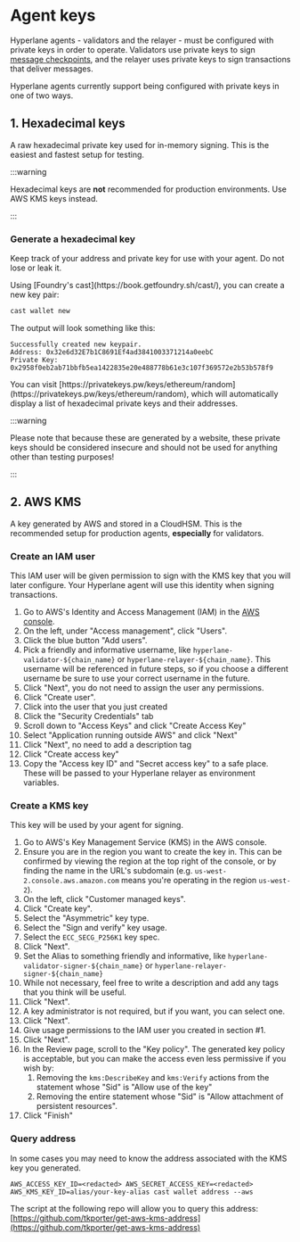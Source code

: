 
# Agent keys

Hyperlane agents - validators and the relayer - must be configured with private keys in order to operate. Validators use private keys to sign [message checkpoints](../reference/glossary.mdx#checkpoint), and the relayer uses private keys to sign transactions that deliver messages.

Hyperlane agents currently support being configured with private keys in one of two ways.

## 1. Hexadecimal keys

A raw hexadecimal private key used for in-memory signing. This is the easiest and fastest setup for testing.

:::warning

Hexadecimal keys are **not** recommended for production environments. Use AWS KMS keys instead.

:::

### Generate a hexadecimal key

Keep track of your address and private key for use with your agent. Do not lose or leak it.

<Tabs>
  <TabItem value="cast" label="Cast CLI">
Using [Foundry's cast](https://book.getfoundry.sh/cast/), you can create a new key pair:

```sh
cast wallet new
```

The output will look something like this:

```
Successfully created new keypair.
Address: 0x32e6d32E7b1C8691Ef4ad3841003371214a0eebC
Private Key: 0x2958f0eb2ab71bbfb5ea1422835e20e488778b61e3c107f369572e2b53b578f9
```
  </TabItem>
  <TabItem value="privatekeys" label="Using privatekeys.pw">
You can visit [https://privatekeys.pw/keys/ethereum/random](https://privatekeys.pw/keys/ethereum/random), which will automatically display a list of hexadecimal private keys and their addresses.

:::warning

Please note that because these are generated by a website, these private keys should be considered insecure and should not be used for anything other than testing purposes!

:::
  </TabItem>
</Tabs>

## 2. AWS KMS

A key generated by AWS and stored in a CloudHSM. This is the recommended setup for production agents, **especially** for validators.

### Create an IAM user

This IAM user will be given permission to sign with the KMS key that you will later configure. Your Hyperlane agent will use this identity when signing transactions.

1. Go to AWS's Identity and Access Management (IAM) in the [AWS console](https://us-east-1.console.aws.amazon.com/iamv2/home).
2. On the left, under "Access management", click "Users".
3. Click the blue button "Add users".
4. Pick a friendly and informative username, like `hyperlane-validator-${chain_name}` or `hyperlane-relayer-${chain_name}`. This username will be referenced in future steps, so if you choose a different username be sure to use your correct username in the future.
5. Click "Next", you do not need to assign the user any permissions.
6. Click "Create user".
7. Click into the user that you just created
8. Click the "Security Credentials" tab
9. Scroll down to "Access Keys" and click "Create Access Key"
10. Select "Application running outside AWS" and click "Next"
11. Click "Next", no need to add a description tag&#x20;
12. Click "Create access key"
13. Copy the "Access key ID" and "Secret access key" to a safe place. These will be passed to your Hyperlane relayer as environment variables.

### Create a KMS key

This key will be used by your agent for signing.

1. Go to AWS's Key Management Service (KMS) in the AWS console.
2. Ensure you are in the region you want to create the key in. This can be confirmed by viewing the region at the top right of the console, or by finding the name in the URL's subdomain (e.g. `us-west-2.console.aws.amazon.com` means you're operating in the region `us-west-2`).
3. On the left, click "Customer managed keys".
4. Click "Create key".
5. Select the "Asymmetric" key type.
6. Select the "Sign and verify" key usage.
7. Select the `ECC_SECG_P256K1` key spec.
8. Click "Next".
9. Set the Alias to something friendly and informative, like `hyperlane-validator-signer-${chain_name}` or `hyperlane-relayer-signer-${chain_name}`
10. While not necessary, feel free to write a description and add any tags that you think will be useful.
11. Click "Next".
12. A key administrator is not required, but if you want, you can select one.
13. Click "Next".
14. Give usage permissions to the IAM user you created in section #1.
15. Click "Next".
16. In the Review page, scroll to the "Key policy". The generated key policy is acceptable, but you can make the access even less permissive if you wish by:
    1. Removing the `kms:DescribeKey` and `kms:Verify` actions from the statement whose "Sid" is "Allow use of the key"
    2. Removing the entire statement whose "Sid" is "Allow attachment of persistent resources".
17. Click "Finish"

### Query address

In some cases you may need to know the address associated with the KMS key you generated.

<Tabs>
<TabItem value="cast" label="With `cast`">

```
AWS_ACCESS_KEY_ID=<redacted> AWS_SECRET_ACCESS_KEY=<redacted> AWS_KMS_KEY_ID=alias/your-key-alias cast wallet address --aws
```

</TabItem>
<TabItem value="script" label="Using a script">

The script at the following repo will allow you to query this address: [https://github.com/tkporter/get-aws-kms-address](https://github.com/tkporter/get-aws-kms-address)

</TabItem>
</Tabs>
